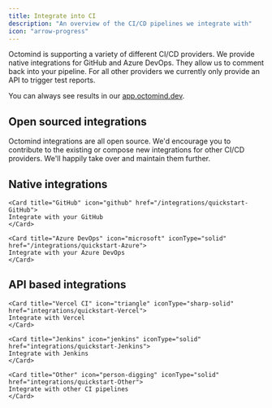 ```yaml
---
title: Integrate into CI
description: "An overview of the CI/CD pipelines we integrate with"
icon: "arrow-progress"
---
```


Octomind is supporting a variety of different CI/CD providers.
We provide native integrations for GitHub and Azure DevOps. They allow us to comment back into your pipeline.
For all other providers we currently only provide an API to trigger test reports.

You can always see results in our [app.octomind.dev](https://app.octomind.dev/?utm_source=docs&utm_medium=txt-lnk).

## Open sourced integrations

Octomind integrations are all open source. We'd encourage you to contribute to the existing or compose new integrations for other CI/CD providers.
We'll happily take over and maintain them further.

## Native integrations

<CardGroup cols={2}>

    <Card title="GitHub" icon="github" href="/integrations/quickstart-GitHub">
    Integrate with your GitHub
    </Card>

    <Card title="Azure DevOps" icon="microsoft" iconType="solid" href="/integrations/quickstart-Azure">
    Integrate with your Azure DevOps
    </Card>

</CardGroup>

<div class="mt-8" />

## API based integrations

<CardGroup cols={2}>

    <Card title="Vercel CI" icon="triangle" iconType="sharp-solid" href="integrations/quickstart-Vercel">
    Integrate with Vercel
    </Card>

    <Card title="Jenkins" icon="jenkins" iconType="solid" href="integrations/quickstart-Jenkins">
    Integrate with Jenkins
    </Card>

    <Card title="Other" icon="person-digging" iconType="solid" href="integrations/quickstart-Other">
    Integrate with other CI pipelines
    </Card>

</CardGroup>

<div class="mt-8" />
